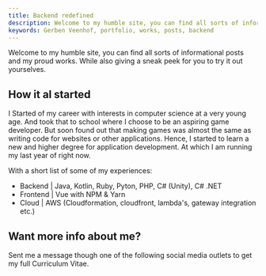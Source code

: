 ```yaml
---
title: Backend redefined
description: Welcome to my humble site, you can find all sorts of informational posts and my proud works. While also giving a sneak peek for you to try it out yourselves.
keywords: Gerben Veenhof, portfolio, works, posts, backend
---
```


<Layout title="Home | Gerben Veenhof">

Welcome to my humble site, you can find all sorts of informational posts and my proud works. While also giving a sneak peek for you to try it out yourselves.

## How it al started

I Started of my career with interests in computer science at a very young age. And took that to school where I choose to be an aspiring game developer. But soon found out that making games was almost the same as writing code for websites or other applications. Hence, I started to learn a new and higher degree for application development. At which I am running my last year of right now.

With a short list of some of my experiences:

- Backend | Java, Kotlin, Ruby, Pyton, PHP, C# (Unity), C# .NET
- Frontend | Vue with NPM & Yarn
- Cloud | AWS (Cloudformation, cloudfront, lambda's, gateway integration etc.)

<Glide/>

## Want more info about me?

Sent me a message though one of the following social media outlets to get my full Curriculum Vitae.
</Layout>
